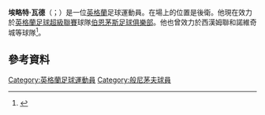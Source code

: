 '''埃略特·瓦德'''（{{lang-en|Elliott Ward}}；{{bd|1985年|1月19日}}）是一位[[英格蘭|英格蘭]]足球運動員。在場上的位置是後衛。他現在效力於[[英格蘭足球超級聯賽|英格蘭足球超級聯賽]]球隊[[伯恩茅斯足球俱樂部|伯恩茅斯足球俱樂部]]。他也曾效力於西漢姆聯和諾維奇城等球隊<ref>{{cite web|title=Norwich City striker Simeon Jackson heads a 10-man list of released players|url=http://www.pinkun.com/norwich-city/norwich_city_striker_simeon_jackson_heads_a_10_man_list_of_released_players_1_2203265|publisher=pinkun.com|accessdate=20 May 2013|archive-date=2016-03-04|archive-url=https://web.archive.org/web/20160304041557/http://www.pinkun.com/norwich-city/norwich_city_striker_simeon_jackson_heads_a_10_man_list_of_released_players_1_2203265|dead-url=no}}</ref>。
==參考資料==
{{Reflist}}

{{DEFAULTSORT:Ward, Elliott}}
[[Category:英格蘭足球運動員|Category:英格蘭足球運動員]]
[[Category:般尼茅夫球員|Category:般尼茅夫球員]]